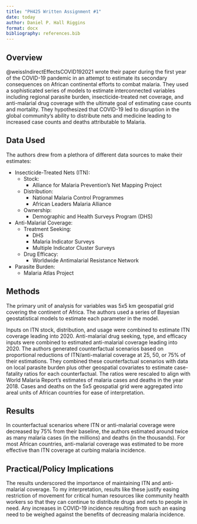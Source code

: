 ```yaml
---
title: "PH425 Written Assignment #1"
date: today
author: Daniel P. Hall Riggins
format: docx
bibliography: references.bib
---
```


## Overview

@weissIndirectEffectsCOVID192021 wrote their paper during the first year of the COVID-19 pandemic in an attempt to estimate its secondary consequences on African continental efforts to combat malaria. 
They used a sophisticated series of models to estimate interconnected variables including regional parasite burden, insecticide-treated net coverage, and anti-malarial drug coverage with the ultimate goal of estimating case counts and mortality. 
They hypothesized that COVID-19 led to disruption in the global community's ability to distribute nets and medicine leading to increased case counts and deaths attributable to Malaria.

## Data Used

The authors drew from a plethora of different data sources to make their estimates:

- Insecticide-Treated Nets (ITN):
    - Stock: 
        - Alliance for Malaria Prevention's Net Mapping Project
    - Distribution: 
        - National Malaria Control Programmes
        - African Leaders Malaria Alliance
    - Ownership: 
        - Demographic and Health Surveys Program (DHS)
- Anti-Malarial Coverage:
    - Treatment Seeking: 
        - DHS
        - Malaria Indicator Surveys
        - Multiple Indicator Cluster Surveys
    - Drug Efficacy:
        - Worldwide Antimalarial Resistance Network
- Parasite Burden: 
    - Malaria Atlas Project

## Methods

The primary unit of analysis for variables was 5x5 km geospatial grid covering the continent of Africa. 
The authors used a series of Bayesian geostatistical models to estimate each parameter in the model.

Inputs on ITN stock, distribution, and usage were combined to estimate ITN coverage leading into 2020. 
Anti-malarial drug seeking, type, and efficacy inputs were combined to estimated anti-malarial coverage leading into 2020. 
The authors generated counterfactual scenarios based on proportional reductions of ITN/anti-malarial coverage at 25, 50, or 75% of their estimations.
They combined these counterfactual scenarios with data on local parasite burden plus other geospatial covariates to estimate case-fatality ratios for each counterfactual.
The ratios were rescaled to align with World Malaria Report's estimates of malaria cases and deaths in the year 2018.
Cases and deaths on the 5x5 geospatial grid were aggregated into areal units of African countries for ease of interpretation.

## Results

In counterfactual scenarios where ITN or anti-malarial coverage were decreased by 75% from their baseline, the authors estimated around twice as many malaria cases (in the millions) and deaths (in the thousands).
For most African countries, anti-malarial coverage was estimated to be more effective than ITN coverage at curbing malaria incidence.

## Practical/Policy Implications

The results underscored the importance of maintaining ITN and anti-malarial coverage.
To my interpretation, results like these justify easing restriction of movement for critical human resources like community health workers so that they can continue to distribute drugs and nets to people in need.
Any increases in COVID-19 incidence resulting from such an easing need to be weighed against the benefits of decreasing malaria incidence.